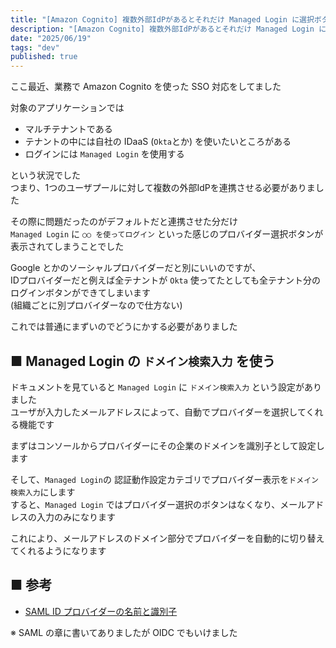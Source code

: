 ```yaml
---
title: "[Amazon Cognito] 複数外部IdPがあるとそれだけ Managed Login に選択ボタンが表示されるのをやめたい"
description: "[Amazon Cognito] 複数外部IdPがあるとそれだけ Managed Login に選択ボタンが表示されるのをやめたい"
date: "2025/06/19"
tags: "dev"
published: true
---
```


ここ最近、業務で Amazon Cognito を使った SSO 対応をしてました

対象のアプリケーションでは

- マルチテナントである
- テナントの中には自社の IDaaS (`Okta`とか) を使いたいところがある
- ログインには `Managed Login` を使用する

という状況でした  
つまり、1つのユーザプールに対して複数の外部IdPを連携させる必要がありました

その際に問題だったのがデフォルトだと連携させた分だけ  
 `Managed Login` に `○○ を使ってログイン` といった感じのプロバイダー選択ボタンが表示されてしまうことでした

 Google とかのソーシャルプロバイダーだと別にいいのですが、  
 IDプロバイダーだと例えば全テナントが `Okta` 使ってたとしても全テナント分のログインボタンができてしまいます  
 (組織ごとに別プロバイダーなので仕方ない)

 これでは普通にまずいのでどうにかする必要がありました

 ## ■ Managed Login の `ドメイン検索入力` を使う

ドキュメントを見ていると `Managed Login` に `ドメイン検索入力` という設定がありました  
ユーザが入力したメールアドレスによって、自動でプロバイダーを選択してくれる機能です  

まずはコンソールからプロバイダーにその企業のドメインを識別子として設定します

そして、`Managed Login`の 認証動作設定カテゴリでプロバイダー表示を`ドメイン検索入力`にします  
すると、`Managed Login` ではプロバイダー選択のボタンはなくなり、メールアドレスの入力のみになります

これにより、メールアドレスのドメイン部分でプロバイダーを自動的に切り替えてくれるようになります

 ## ■ 参考

- [SAML ID プロバイダーの名前と識別子](https://docs.aws.amazon.com/ja_jp/cognito/latest/developerguide/cognito-user-pools-managing-saml-idp-naming.html)

※ SAML の章に書いてありましたが OIDC でもいけました